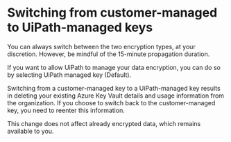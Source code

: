 ﻿# Switching from customer-managed to UiPath-managed keys

You can always switch between the two encryption types, at your discretion. However, be mindful of the 15-minute propagation duration.

If you want to allow UiPath to manage your data encryption, you can do so by selecting UiPath managed key (Default).

Switching from a customer-managed key to a UiPath-managed key results in deleting your existing Azure Key Vault details and usage information from the organization. If you choose to switch back to the customer-managed key, you need to reenter this information.

This change does not affect already encrypted data, which remains available to you.
